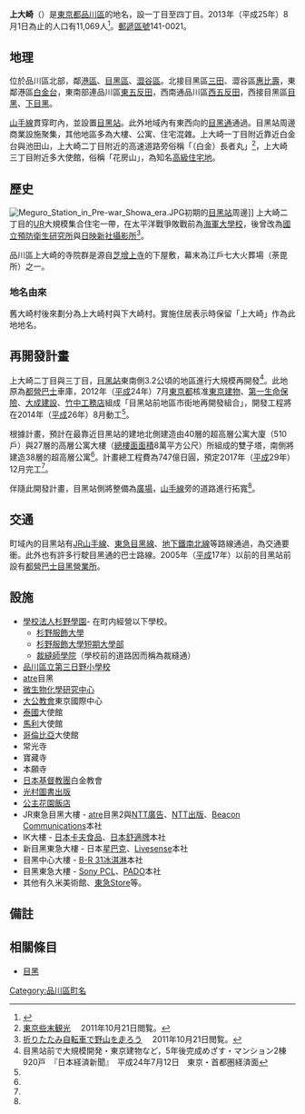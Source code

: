 {{Pathnav|日本|東京都|品川區|frame=1}}
{{Infobox Settlement
|official_name = 上大崎
|native_name =
|settlement_type = [[町|町]]
|image_skyline = Meguro station east exit.jpg
|imagesize = 240px
|image_caption = [[目黑站|目黑站]]東口
|image_flag =
|image_seal =
| image_map =
| map_caption =
|subdivision_type = [[國家|國家]]
|subdivision_name = [[File:Flag_of_Japan.svg|border]] [[日本|日本]]
|subdivision_type1 = [[都道府縣|都道府縣]]
|subdivision_name1 = [[File:Flag_of_Tokyo_Prefecture.svg|25px]] [[東京都|東京都]]
|subdivision_type2 = [[東京都區部|特別區]]
|subdivision_name2 = [[File:Flag_of_Shinagawa,_Tokyo.svg|25px]] [[品川區|品川區]]
|subdivision_type3 =
|subdivision_name3 =
|established_title =
|established_date =
|government_type =
|leader_title =
|leader_name =
|area_magnitude =
|area_total_km2 =
|area_land_km2 =  
|area_urban_km2 =
|area_metro_km2 =
|area_metro_sq_mi =
|population_as_of= 2013年（平成25年）8月1日
|population_footnotes =
|population_total = 11069
|population_urban =
|population_metro =
|population_density_sq_mi =
|population_density_km2 =
| timezone = [[日本標準時間|JST]]
| utc_offset = +9
|timezone_DST =
|utc_offset_DST =
|latd=|latm=|lats=|latNS=
|longd=|longm=|longs=|longEW=
|elevation_footnotes=
|elevation_m =
|elevation_ft =
|postal_code_type = [[郵遞區號|郵遞區號]]
|postal_code = 141-0021　
|area_code =
|website =
|footnotes =
}}
'''上大崎'''（{{jpn|j=上大崎|hg=かみおおさき|rm=Kami-ōsaki|f=y}}）是[[東京都|東京都]][[品川區|品川區]]的地名，設一丁目至四丁目。2013年（平成25年）8月1日為止的人口有11,069人<ref>{{Cite web |url=http://www.city.shinagawa.tokyo.jp/ct/other000044500/201308a.xls |title=世帯と人口‐例月表 【地区別、町丁別、地域センター別】 2013年8月1日現在 |accessdate=2013年8月7日 |archive-date=2014年2月23日 |archive-url=https://web.archive.org/web/20140223014045/http://www.city.shinagawa.tokyo.jp/ct/other000044500/201308a.xls |dead-url=no }}</ref>。[[郵遞區號|郵遞區號]]141-0021。

== 地理 ==
位於品川區北部，鄰[[港區_(東京都)|港區]]、[[目黑區|目黑區]]、[[澀谷區|澀谷區]]。北接目黑區[[三田_(目黑區)|三田]]、澀谷區[[惠比壽|惠比壽]]，東鄰港區[[白金台|白金台]]，東南部連品川區[[東五反田|東五反田]]，西南通品川區[[西五反田|西五反田]]，西接目黑區[[目黑_(東京都)|目黑]]、[[下目黑|下目黑]]。

[[山手線|山手線]]貫穿町內，並設置[[目黑站|目黑站]]。此外地域內有東西向的[[目黑通|目黑通]]通過。目黑站周邊商業設施聚集，其他地區多為大樓、公寓、住宅混雜。上大崎一丁目附近靠近白金台與池田山，上大崎二丁目附近的高速道路旁俗稱「（白金）長者丸」<ref>[http://tokyo.txt-nifty.com/tokyo/2003/09/1.html 東京些末観光] {{Wayback|url=http://tokyo.txt-nifty.com/tokyo/2003/09/1.html |date=20201104051008 }}　2011年10月21日閲覧。</ref>，上大崎三丁目附近多大使館，俗稱「花房山」，為知名[[高級住宅地|高級住宅地]]。

== 歷史 ==
[[File:Meguro_Station_in_Pre-war_Showa_era.JPG|thumb]]初期的[[目黑站|目黑站]]周邊]]
上大崎二丁目的[[都市再生機構|UR]]大規模集合住宅一帶，在太平洋戰爭敗戰前為[[海軍大學校|海軍大學校]]，後曾改為[[國立感染症研究所|國立預防衛生研究所]]與[[日映新社攝影所|日映新社攝影所]]<ref>[http://golgo13.main.jp/060212/060212.htm 折りたたみ自転車で野山を走ろう] {{Wayback|url=http://golgo13.main.jp/060212/060212.htm |date=20201104033131 }}　2011年10月21日閲覧。</ref>。

品川區上大崎的寺院群是源自[[芝|芝]][[增上寺|增上寺]]的下屋敷，幕末為江戶七大火葬場（荼毘所）之一。

=== 地名由來 ===
舊大崎村後來劃分為上大崎村與下大崎村。實施住居表示時保留「上大崎」作為此地地名。

== 再開發計畫 ==
上大崎二丁目與三丁目，[[目黑站|目黑站]]東南側3.2公頃的地區進行大規模再開發<ref name="nikkei20120712">目黑站前で大規模開発・東京建物など，5年後完成めざす・マンション2棟920戸　『日本経済新聞』　平成24年7月12日　東京・首都圏経済面</ref>。此地原為[[都營巴士|都營巴士]]車庫，2012年（[[平成|平成]]24年）7月[[東京都|東京都]]核准[[東京建物|東京建物]]、[[第一生命保險|第一生命保險]]、[[大成建設|大成建設]]、[[竹中工務店|竹中工務店]]組成「目黑站前地區市街地再開發組合」，開發工程將在2014年（[[平成|平成]]26年）8月動工<ref name="nikkei20120712"/>。

根據計畫，預計在最靠近目黑站的建地北側建造由40層的超高層公寓大廈（510戶）與27層的高層公寓大樓（[[總樓面面積|總樓面面積]]8萬平方公尺）所組成的雙子塔，南側將建造38層的超高層公寓<ref name="nikkei20120712"/>。計畫總工程費為747億日圓，預定2017年（[[平成|平成]]29年）12月完工<ref name="nikkei20120712"/>。

伴隨此開發計畫，目黑站側將整備為[[廣場|廣場]]，[[山手線|山手線]]旁的道路進行拓寬<ref name="nikkei20120712"/>。

== 交通 ==
町域內的目黑站有[[山手線|JR山手線]]、[[東急目黑線|東急目黑線]]、[[東京地下鐵南北線|地下鐵南北線]]等路線通過，為交通要衝。此外也有許多行駛目黑通的巴士路線。2005年（[[平成|平成]]17年）以前的目黑站前設有[[都營巴士目黑營業所|都營巴士目黑營業所]]。

== 設施 ==
*[[學校法人杉野學園|學校法人杉野學園]]- 在町内經營以下學校。
**[[杉野服飾大學|杉野服飾大學]]
**[[杉野服飾大學短期大學部|杉野服飾大學短期大學部]]
**[[裁縫師學院|裁縫師學院]]（學校前的道路因而稱為裁縫通）
*[[品川區立第三日野小學校|品川區立第三日野小學校]]
*[[atre|atre]]目黑
*[[微生物化學研究中心|微生物化學研究中心]]
*[[大公教會|大公教會]]東京國際中心
*[[泰國|泰國]]大使館
*[[馬利|馬利]]大使館
*[[哥倫比亞|哥倫比亞]]大使館
*常光寺
*寶藏寺
*本願寺
*[[日本基督教團|日本基督教團]]白金教會
*[[光村圖書出版|光村圖書出版]]
*[[片岡都美|公主花園飯店]]
* JR東急目黑大樓 - [[atre|atre]]目黑2與[[NTT廣告|NTT廣告]]、[[NTT出版|NTT出版]]、[[Beacon_Communications|Beacon Communications]]本社
* IK大樓 - [[億滋國際|日本卡夫食品]]、[[日本舒適牌|日本舒適牌]]本社
* 新目黑東急大樓 - 日本[[星巴克|星巴克]]、[[Livesense|Livesense]]本社
* 目黑中心大樓 - [[31冰淇淋#日本的31冰淇淋|B-R 31冰淇淋]]本社
* 目黑東急大樓 - [[Sony_PCL|Sony PCL]]、[[PADO|PADO]]本社
* 其他有久米美術館、[[東急Store|東急Store]]等。

== 備註 ==
{{reflist}}

== 相關條目 ==
{{Commonscat|Kami-Osaki}}
*[[目黑_(東京都)|目黑]]

{{品川區的町名}}
{{DEFAULTSORT:Kamiosaki}}
[[Category:品川區町名|Category:品川區町名]]